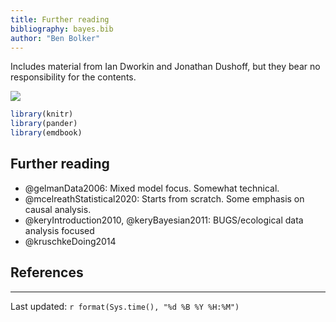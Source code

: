 ```yaml
---
title: Further reading
bibliography: bayes.bib
author: "Ben Bolker"
---
```


Includes material from Ian Dworkin and Jonathan Dushoff, but they bear no responsibility for the contents.

![](pix/cc-attrib-nc.png)

```r
library(knitr)
library(pander)
library(emdbook)
```

## Further reading

- @gelmanData2006: Mixed model focus. Somewhat technical.
- @mcelreathStatistical2020: Starts from scratch. Some emphasis on causal analysis.
- @keryIntroduction2010, @keryBayesian2011: BUGS/ecological data analysis focused
- @kruschkeDoing2014

## References

::: {#refs}
:::

---

Last updated: `r format(Sys.time(), "%d %B %Y %H:%M")`


